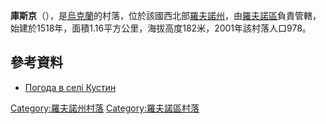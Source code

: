 {{coord|50|42|18|N|26|18|42|E|scale:30000|display=title}}

'''庫斯京'''（{{lang-uk|Кустин}}），是[[烏克蘭|烏克蘭]]的村落，位於該國西北部[[羅夫諾州|羅夫諾州]]，由[[羅夫諾區|羅夫諾區]]負責管轄，始建於1518年，面積1.16平方公里，海拔高度182米，2001年該村落人口978。

==參考資料==
* [http://weather.in.ua/ua/rovenskaja/12875 Погода в селі Кустин] {{Wayback|url=http://weather.in.ua/ua/rovenskaja/12875 |date=20111216205016 }}

{{DEFAULTSORT:Кустин}}
[[Category:羅夫諾州村落|Category:羅夫諾州村落]]
[[Category:羅夫諾區村落|Category:羅夫諾區村落]]


{{Rivne-geo-stub}}